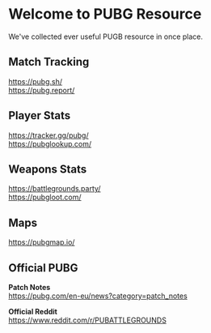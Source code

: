 # Welcome to PUBG Resource
We've collected ever useful PUGB resource in once place.
 
## Match Tracking

https://pubg.sh/  
https://pubg.report/  

## Player Stats

https://tracker.gg/pubg/  
https://pubglookup.com/  

## Weapons Stats

https://battlegrounds.party/  
https://pubgloot.com/ 

## Maps

https://pubgmap.io/ 

## Official PUBG

**Patch Notes**  
https://pubg.com/en-eu/news?category=patch_notes  

**Official Reddit**  
https://www.reddit.com/r/PUBATTLEGROUNDS